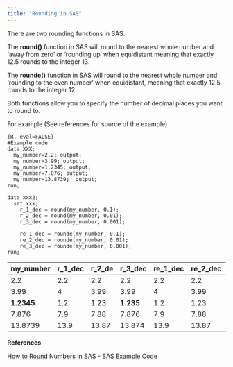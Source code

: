 ```yaml
---
title: "Rounding in SAS"
---
```


There are two rounding functions in SAS.

The **round()** function in SAS will round to the nearest whole number and 'away from zero' or 'rounding up' when equidistant meaning that exactly 12.5 rounds to the integer 13.

The **rounde()** function in SAS will round to the nearest whole number and 'rounding to the even number' when equidistant, meaning that exactly 12.5 rounds to the integer 12.

Both functions allow you to specify the number of decimal places you want to round to.

For example (See references for source of the example)

    {R, eval=FALSE} 
    #Example code
    data XXX;
      my_number=2.2; output;
      my_number=3.99; output;
      my_number=1.2345; output;
      my_number=7.876; output;
      my_number=13.8739;  output;
    run;

    data xxx2;
      set xxx;
    	r_1_dec = round(my_number, 0.1);
    	r_2_dec = round(my_number, 0.01);
    	r_3_dec = round(my_number, 0.001);
    	
    	re_1_dec = rounde(my_number, 0.1);
    	re_2_dec = rounde(my_number, 0.01);
    	re_3_dec = rounde(my_number, 0.001);
    run;

| my_number  | r_1\_dec | r_2\_de | r_3\_dec  | re_1\_dec | **re_2\_dec** | **re_3\_dec** |
|--|--|--|----------------------------------------------------------------------------------------------------------------------------|--|--------------------------------------------------------------------------------------------------------------------------------|--|
| 2.2        | 2.2      | 2.2     | 2.2       | 2.2       | 2.2           | 2.2           |
| 3.99       | 4        | 3.99    | 3.99      | 4         | 3.99          | 3.99          |
| **1.2345** | 1.2      | 1.23    | **1.235** | 1.2       | 1.23          | **1.234**     |
| 7.876      | 7.9      | 7.88    | 7.876     | 7.9       | 7.88          | 7.876         |
| 13.8739    | 13.9     | 13.87   | 13.874    | 13.9      | 13.87         | 13.874        |

**References**

[How to Round Numbers in SAS - SAS Example Code](https://sasexamplecode.com/how-to-round-numbers-in-sas/)
